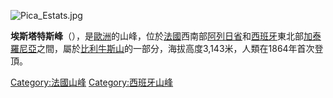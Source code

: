 [[Image:Pica_Estats.jpg|right]]
{{Coord|42|40|2|N|1|23|50|E|display=title}}

'''埃斯塔特斯峰'''（{{lang-es|Pica d'Estats}}），是[[歐洲|歐洲]]的山峰，位於[[法國|法國]]西南部[[阿列日省|阿列日省]]和[[西班牙|西班牙]]東北部[[加泰羅尼亞|加泰羅尼亞]]之間，屬於[[比利牛斯山|比利牛斯山]]的一部分，海拔高度3,143米，人類在1864年首次登頂。

{{France-geo-stub}}
{{Spain-geo-stub}}
[[Category:法國山峰|Category:法國山峰]]
[[Category:西班牙山峰|Category:西班牙山峰]]